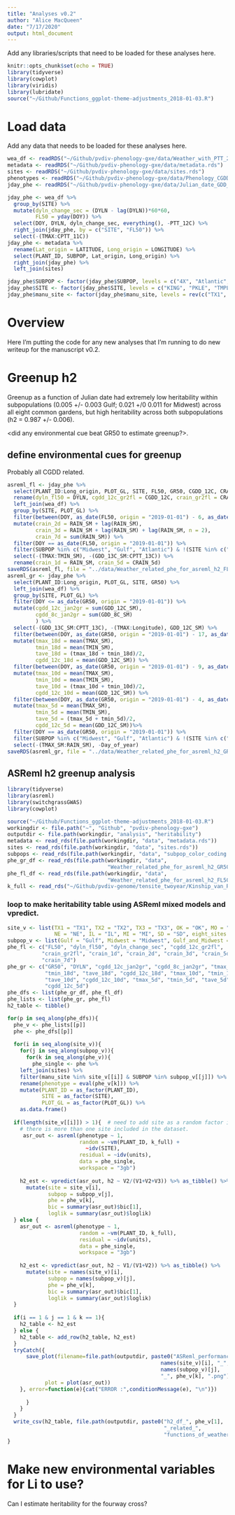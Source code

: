 ```yaml
---
title: "Analyses v0.2"
author: "Alice MacQueen"
date: "7/17/2020"
output: html_document
---
```


Add any libraries/scripts that need to be loaded for these analyses here.
```r
knitr::opts_chunk$set(echo = TRUE)
library(tidyverse)
library(cowplot)
library(viridis)
library(lubridate)
source("~/Github/Functions_ggplot-theme-adjustments_2018-01-03.R")
```

# Load data
Add any data that needs to be loaded for these analyses here.
```r
wea_df <- readRDS("~/Github/pvdiv-phenology-gxe/data/Weather_with_PTT_2019.rds")
metadata <- readRDS("~/Github/pvdiv-phenology-gxe/data/metadata.rds")
sites <- readRDS("~/Github/pvdiv-phenology-gxe/data/sites.rds")
phenotypes <- readRDS("~/Github/pvdiv-phenology-gxe/data/Phenology_CGDD_PTT_and_rainfall_phenotypes.rds")
jday_phe <- readRDS("~/Github/pvdiv-phenology-gxe/data/Julian_date_GDD_and_rainfall_phenotypes_4wcr_and_gwas.rds")
```
```r
jday_phe <- wea_df %>%
  group_by(SITE) %>%
  mutate(dyln_change_sec = (DYLN - lag(DYLN))*60*60,
         FL50 = yday(DOY)) %>%
  select(DOY, DYLN, dyln_change_sec, everything(), -PTT_12C) %>%
  right_join(jday_phe, by = c("SITE", "FL50")) %>%
  select(-(TMAX:CPTT_11C))
jday_phe <- metadata %>%
  rename(Lat_origin = LATITUDE, Long_origin = LONGITUDE) %>%
  select(PLANT_ID, SUBPOP, Lat_origin, Long_origin) %>%
  right_join(jday_phe) %>%
  left_join(sites)

jday_phe$SUBPOP <- factor(jday_phe$SUBPOP, levels = c("4X", "Atlantic", "Gulf", "Midwest", "8X"))
jday_phe$SITE <- factor(jday_phe$SITE, levels = c("KING", "PKLE", "TMPL", "OVTN", "STIL", "CLMB", "LINC", "FRMI", "KBSM", "BRKG"))
jday_phe$manu_site <- factor(jday_phe$manu_site, levels = rev(c("TX1", "TX2", "TX3", "TX4", "OK", "MO", "NE", "IL", "MI", "SD")))
```


# Overview
Here I'm putting the code for any new analyses that I'm running to do new writeup for the manuscript v0.2.

# Greenup h2
Greenup as a function of Julian date had extremely low heritability within subpopulations (0.005 +/- 0.003 Gulf; 0.021 +/0 0.011 for Midwest) across all eight common gardens, but high heritability across both subpopulations (h2 = 0.987 +/- 0.006).

<did any environmental cue beat GR50 to estimate greenup?>.

## define environmental cues for greenup
Probably all CGDD related.
```r

asreml_fl <- jday_phe %>%
  select(PLANT_ID:Long_origin, PLOT_GL, SITE, FL50, GR50, CGDD_12C, CRAIN, CRAIN_5d, DYLN, dyln_change_sec) %>%
  rename(dyln_fl50 = DYLN, cgdd_12c_gr2fl = CGDD_12C, crain_gr2fl = CRAIN) %>%
  left_join(wea_df) %>%
  group_by(SITE, PLOT_GL) %>%
  filter(between(DOY, as_date(FL50, origin = "2019-01-01") - 6, as_date(FL50, origin = "2019-01-01"))) %>%
  mutate(crain_2d = RAIN_SM + lag(RAIN_SM),
         crain_3d = RAIN_SM + lag(RAIN_SM) + lag(RAIN_SM, n = 2),
         crain_7d = sum(RAIN_SM)) %>%
  filter(DOY == as_date(FL50, origin = "2019-01-01")) %>%
  filter(SUBPOP %in% c("Midwest", "Gulf", "Atlantic") & !(SITE %in% c("OVTN"))) %>%
  select(-(TMAX:TMIN_SM), -(GDD_13C_SM:CPTT_13C)) %>%
  rename(crain_1d = RAIN_SM, crain_5d = CRAIN_5d)
saveRDS(asreml_fl, file = "../data/Weather_related_phe_for_asreml_h2_FL50.rds")
asreml_gr <- jday_phe %>%
  select(PLANT_ID:Long_origin, PLOT_GL, SITE, GR50) %>%
  left_join(wea_df) %>%
  group_by(SITE, PLOT_GL) %>%
  filter(DOY <= as_date(GR50, origin = "2019-01-01")) %>%
  mutate(cgdd_12c_jan2gr = sum(GDD_12C_SM),
         cgdd_8c_jan2gr = sum(GDD_8C_SM)
         ) %>%
  select(-(GDD_13C_SM:CPTT_13C), -(TMAX:Longitude), GDD_12C_SM) %>%
  filter(between(DOY, as_date(GR50, origin = "2019-01-01") - 17, as_date(GR50, origin = "2019-01-01"))) %>%
  mutate(tmax_18d = mean(TMAX_SM),
         tmin_18d = mean(TMIN_SM),
         tave_18d = (tmax_18d + tmin_18d)/2,
         cgdd_12c_18d = mean(GDD_12C_SM)) %>%
  filter(between(DOY, as_date(GR50, origin = "2019-01-01") - 9, as_date(GR50, origin = "2019-01-01"))) %>%
  mutate(tmax_10d = mean(TMAX_SM),
         tmin_10d = mean(TMIN_SM),
         tave_10d = (tmax_10d + tmin_10d)/2,
         cgdd_12c_10d = mean(GDD_12C_SM)) %>%
  filter(between(DOY, as_date(GR50, origin = "2019-01-01") - 4, as_date(GR50, origin = "2019-01-01"))) %>%
  mutate(tmax_5d = mean(TMAX_SM),
         tmin_5d = mean(TMIN_SM),
         tave_5d = (tmax_5d + tmin_5d)/2,
         cgdd_12c_5d = mean(GDD_12C_SM))%>%
  filter(DOY == as_date(GR50, origin = "2019-01-01")) %>%
  filter(SUBPOP %in% c("Midwest", "Gulf", "Atlantic") & !(SITE %in% c("OVTN"))) %>%
  select(-(TMAX_SM:RAIN_SM), -Day_of_year)
saveRDS(asreml_gr, file = "../data/Weather_related_phe_for_asreml_h2_GR50.rds")
```

## ASReml h2 greenup analysis
```r
library(tidyverse)
library(asreml)
library(switchgrassGWAS)
library(cowplot)
```

```r
source("~/Github/Functions_ggplot-theme-adjustments_2018-01-03.R")
workingdir <- file.path("~", "Github", "pvdiv-phenology-gxe")
outputdir <- file.path(workingdir, "analysis", "heritability")
metadata <- read_rds(file.path(workingdir, "data", "metadata.rds"))
sites <- read_rds(file.path(workingdir, "data", "sites.rds"))
subpops <- read_rds(file.path(workingdir, "data", "subpop_color_coding.rds"))
phe_gr_df <- read_rds(file.path(workingdir, "data",
                                "Weather_related_phe_for_asreml_h2_GR50.rds"))
phe_fl_df <- read_rds(file.path(workingdir, "data",
                                "Weather_related_phe_for_asreml_h2_FL50.rds"))
k_full <- read_rds("~/Github/pvdiv-genome/tensite_twoyear/Kinship_van_Raden_630_individuals_SNPs_r2_20percent.rds")

```

### loop to make heritability table using ASReml mixed models and vpredict.
```r
site_v <- list(TX1 = "TX1", TX2 = "TX2", TX3 = "TX3", OK = "OK", MO = "MO",
               NE = "NE", IL = "IL", MI = "MI", SD = "SD", eight_sites = c("TX1", "TX2", "TX3", "OK", "MO", "NE", "MI", "SD"), nine_sites = c("TX1", "TX2", "TX3", "OK", "MO", "NE", "IL", "MI", "SD"))
subpop_v <- list(Gulf = "Gulf", Midwest = "Midwest", Gulf_and_Midwest = c("Gulf", "Midwest"), Atlantic = "Atlantic", three_subpops = c("Atlantic", "Gulf", "Midwest"))
phe_fl <- c("FL50", "dyln_fl50", "dyln_change_sec", "cgdd_12c_gr2fl",
           "crain_gr2fl", "crain_1d", "crain_2d", "crain_3d", "crain_5d",
           "crain_7d")
phe_gr <- c("GR50", "DYLN", "cgdd_12c_jan2gr", "cgdd_8c_jan2gr", "tmax_18d", 
            "tmin_18d", "tave_18d", "cgdd_12c_18d", "tmax_10d", "tmin_10d",
            "tave_10d", "cgdd_12c_10d", "tmax_5d", "tmin_5d", "tave_5d",
            "cgdd_12c_5d")
phe_dfs <- list(phe_gr_df, phe_fl_df)
phe_lists <- list(phe_gr, phe_fl)
h2_table <- tibble()

for(p in seq_along(phe_dfs)){
  phe_v <- phe_lists[[p]]
  phe <- phe_dfs[[p]]
  
  for(i in seq_along(site_v)){
    for(j in seq_along(subpop_v)){
      for(k in seq_along(phe_v)){
        phe_single <- phe %>%
    left_join(sites) %>%
    filter(manu_site %in% site_v[[i]] & SUBPOP %in% subpop_v[[j]]) %>%
    rename(phenotype = eval(phe_v[k])) %>%
    mutate(PLANT_ID = as_factor(PLANT_ID),
           SITE = as_factor(SITE),
           PLOT_GL = as_factor(PLOT_GL)) %>%
    as.data.frame()
  
  if(length(site_v[[i]]) > 1){  # need to add site as a random factor if 
    # there is more than one site included in the dataset.
     asr_out <- asreml(phenotype ~ 1,
                       random = ~vm(PLANT_ID, k_full) +
                         ~idv(SITE),
                       residual = ~idv(units),
                       data = phe_single, 
                       workspace = "3gb")
  
    h2_est <- vpredict(asr_out, h2 ~ V2/(V1+V2+V3)) %>% as_tibble() %>%
      mutate(site = site_v[i],
             subpop = subpop_v[j],
             phe = phe_v[k],
             bic = summary(asr_out)$bic[1],
             loglik = summary(asr_out)$loglik)
  } else {
    asr_out <- asreml(phenotype ~ 1,
                       random = ~vm(PLANT_ID, k_full),
                       residual = ~idv(units),
                       data = phe_single, 
                       workspace = "3gb")
    
    h2_est <- vpredict(asr_out, h2 ~ V1/(V1+V2)) %>% as_tibble() %>%
      mutate(site = names(site_v)[i],
             subpop = names(subpop_v)[j],
             phe = phe_v[k],
             bic = summary(asr_out)$bic[1],
             loglik = summary(asr_out)$loglik)
  }
  
  if(i == 1 & j == 1 & k == 1){
    h2_table <- h2_est
  } else {
    h2_table <- add_row(h2_table, h2_est)
  }
  tryCatch({
      save_plot(filename=file.path(outputdir, paste0("ASReml_performance_",
                                                 names(site_v)[i], "_",
                                                 names(subpop_v)[j],
                                                 "_", phe_v[k], ".png")), 
            plot = plot(asr_out))
    }, error=function(e){cat("ERROR :",conditionMessage(e), "\n")})
  
      }
    }
  }
  write_csv(h2_table, file.path(outputdir, paste0("h2_df_", phe_v[1],
                                                  "_related_", 
                                                  "functions_of_weather.csv")))
}

```






# Make new environmental variables for Li to use?
Can I estimate heritability for the fourway cross?
